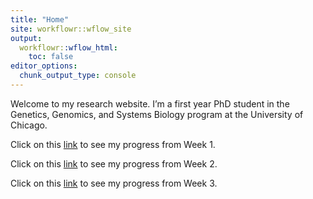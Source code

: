 ```yaml
---
title: "Home"
site: workflowr::wflow_site
output:
  workflowr::wflow_html:
    toc: false
editor_options:
  chunk_output_type: console
---
```


Welcome to my research website. I'm a first year PhD student in the Genetics, Genomics, and Systems Biology program at the University of Chicago. 

Click on this [link](TransPCO_overview.html) to see my progress from Week 1.

Click on this [link](Autism_overview.html) to see my progress from Week 2.

Click on this [link](TransPCO_usage.html) to see my progress from Week 3.
